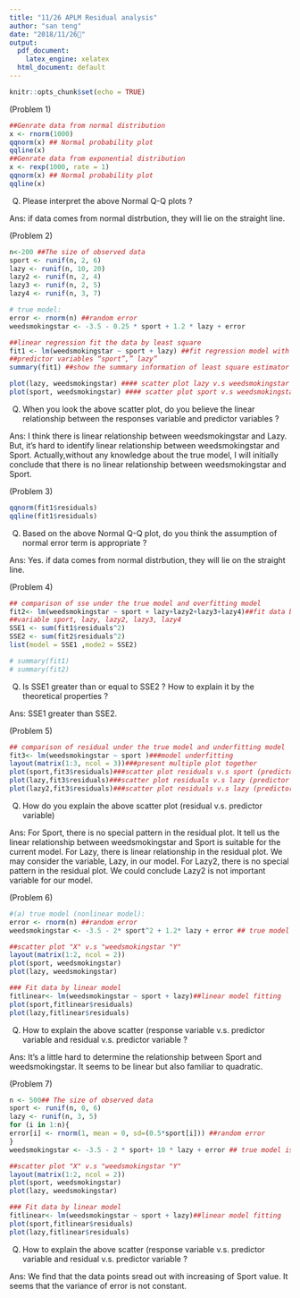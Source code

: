 ```yaml
---
title: "11/26 APLM Residual analysis"
author: "san teng"
date: "2018/11/26"
output:
  pdf_document: 
    latex_engine: xelatex
  html_document: default
---
```


```r
knitr::opts_chunk$set(echo = TRUE)
```


(Problem 1)
```r
##Genrate data from normal distribution
x <- rnorm(1000) 
qqnorm(x) ## Normal probability plot
qqline(x)
##Genrate data from exponential distribution
x <- rexp(1000, rate = 1) 
qqnorm(x) ## Normal probability plot
qqline(x)
```

(Q) Please interpret the above Normal Q-Q plots ?

Ans: if data comes from normal distrbution, they will lie on the straight line. 

(Problem 2)
```r
n<-200 ##The size of observed data
sport <- runif(n, 2, 6)
lazy <- runif(n, 10, 20)
lazy2 <- runif(n, 2, 4)
lazy3 <- runif(n, 2, 5)
lazy4 <- runif(n, 3, 7)

# true model:
error <- rnorm(n) ##random error
weedsmokingstar <- -3.5 - 0.25 * sport + 1.2 * lazy + error

##linear regression fit the data by least square
fit1 <- lm(weedsmokingstar ~ sport + lazy) ##fit regression model with
##predictor variables “sport”,” lazy”
summary(fit1) ##show the summary information of least square estimator

plot(lazy, weedsmokingstar) #### scatter plot lazy v.s weedsmokingstar
plot(sport, weedsmokingstar) #### scatter plot sport v.s weedsmokingstar
```

(Q) When you look the above scatter plot, do you believe the linear relationship between the responses variable and predictor variables ?

Ans: I think there is linear relationship between weedsmokingstar and Lazy. But, it's hard to identify linear relationship between weedsmokingstar and Sport. Actually,without any knowledge about the true model, I will initially conclude that there is no linear relationship between weedsmokingstar and Sport.

(Problem 3)
```r
qqnorm(fit1$residuals)
qqline(fit1$residuals)
```
(Q) Based on the above Normal Q-Q plot, do you think the assumption of normal error term is appropriate ? 

Ans: Yes. if data comes from normal distrbution, they will lie on the straight line. 


(Problem 4)
```r
## comparison of sse under the true model and overfitting model
fit2<- lm(weedsmokingstar ~ sport + lazy+lazy2+lazy3+lazy4)##fit data by predictor
##variable sport, lazy, lazy2, lazy3, lazy4
SSE1 <- sum(fit1$residuals^2)
SSE2 <- sum(fit2$residuals^2)
list(model = SSE1 ,mode2 = SSE2)

# summary(fit1)
# summary(fit2)
```

(Q) Is SSE1 greater than or equal to SSE2 ? How to explain it by the theoretical properties ?

Ans: SSE1 greater than SSE2. 

(Problem 5)
```r
## comparison of residual under the true model and underfitting model
fit3<- lm(weedsmokingstar ~ sport )###model underfitting
layout(matrix(1:3, ncol = 3))###present multiple plot together
plot(sport,fit3$residuals)###scatter plot residuals v.s sport (predictor variable)
plot(lazy,fit3$residuals)###scatter plot residuals v.s lazy (predictor variable)
plot(lazy2,fit3$residuals)###scatter plot residuals v.s lazy (predictor variable)
```

(Q) How do you explain the above scatter plot (residual v.s. predictor variable)

Ans: For Sport, there is no special pattern in the residual plot. It tell us the linear relationship between weedsmokingstar and Sport is suitable for the current model. 
For Lazy, there is linear relationship in the residual plot. We may consider the variable, Lazy, in our model.
For Lazy2, there is no special pattern in the residual plot. We could conclude Lazy2 is not important variable for our model.

(Problem 6)
```r
#(a) true model (nonlinear model):
error <- rnorm(n) ##random error
weedsmokingstar <- -3.5 - 2* sport^2 + 1.2* lazy + error ## true model is linear model

##scatter plot "X" v.s "weedsmokingstar "Y"
layout(matrix(1:2, ncol = 2))
plot(sport, weedsmokingstar)
plot(lazy, weedsmokingstar)

### Fit data by linear model
fitlinear<- lm(weedsmokingstar ~ sport + lazy)##linear model fitting
plot(sport,fitlinear$residuals)
plot(lazy,fitlinear$residuals)
```

(Q) How to explain the above scatter (response variable v.s. predictor variable and
residual v.s. predictor variable ?

Ans: It's a little hard to determine the relationship between Sport and weedsmokingstar. It seems to be linear but also familiar to quadratic.

(Problem 7)
```r
n <- 500## The size of observed data
sport <- runif(n, 0, 6)
lazy <- runif(n, 3, 5)
for (i in 1:n){
error[i] <- rnorm(1, mean = 0, sd=(0.5*sport[i])) ##random error
}
weedsmokingstar <- -3.5 - 2 * sport+ 10 * lazy + error ## true model is linear model 

##scatter plot "X" v.s "weedsmokingstar "Y"
layout(matrix(1:2, ncol = 2))
plot(sport, weedsmokingstar)
plot(lazy, weedsmokingstar)

### Fit data by linear model
fitlinear<- lm(weedsmokingstar ~ sport + lazy)##linear model fitting
plot(sport,fitlinear$residuals)
plot(lazy,fitlinear$residuals)
```

(Q) How to explain the above scatter (response variable v.s. predictor variable and
residual v.s. predictor variable ?

Ans: We find that the data points sread out with increasing of Sport value. It seems that the variance of error is not constant.
